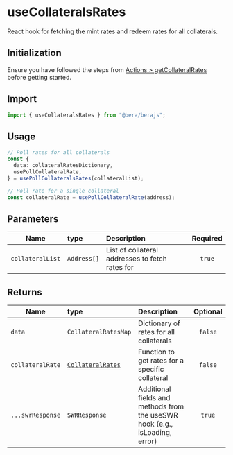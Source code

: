 # useCollateralsRates

React hook for fetching the mint rates and redeem rates for all collaterals.

## Initialization

Ensure you have followed the steps from [Actions > getCollateralRates](/actions/honey/getCollateralRates) before getting started.

## Import

```ts
import { useCollateralsRates } from "@bera/berajs";
```

## Usage

```ts
// Poll rates for all collaterals
const {
  data: collateralRatesDictionary,
  usePollCollateralRate,
} = usePollCollateralsRates(collateralList);

// Poll rate for a single collateral
const collateralRate = usePollCollateralRate(address);
```

## Parameters

| Name            | type        | Description                                         | Required |
| --------------- | :---------- | :-------------------------------------------------- | :------: |
| `collateralList`| `Address[]` | List of collateral addresses to fetch rates for     |  `true`  |

## Returns

| Name                        | type                                                               | Description                                                      | Optional |
| --------------------------- | :----------------------------------------------------------------- | :--------------------------------------------------------------- | :------: |
| `data`                      | `CollateralRatesMap`                                  | Dictionary of rates for all collaterals                          | `false`  |
| `collateralRate`     | [`CollateralRates`](/types/CollateralRates/)            | Function to get rates for a specific collateral                  | `false`  |
| `...swrResponse`            | `SWRResponse`                                                      | Additional fields and methods from the useSWR hook (e.g., isLoading, error) | `true`   |

```